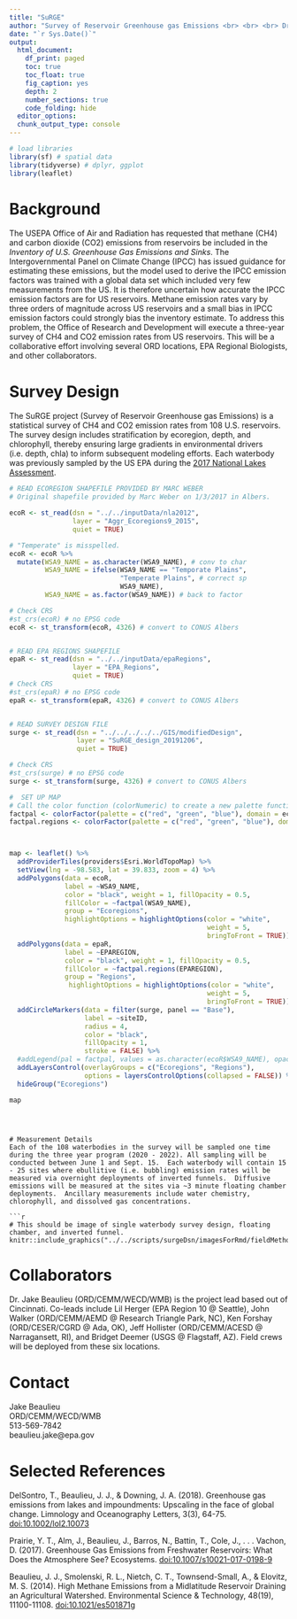 ```yaml
---
title: "SuRGE"
author: "Survey of Reservoir Greenhouse gas Emissions <br> <br> <br> Dr. Jake Beaulieu"
date: "`r Sys.Date()`"
output:
  html_document:
    df_print: paged
    toc: true
    toc_float: true
    fig_caption: yes
    depth: 2
    number_sections: true
    code_folding: hide
  editor_options: 
  chunk_output_type: console
---
```


```r
# load libraries
library(sf) # spatial data
library(tidyverse) # dplyr, ggplot
library(leaflet)

```



# Background
The USEPA Office of Air and Radiation has requested that methane (CH4) and carbon dioxide (CO2) emissions from reservoirs be included in the *Inventory of U.S. Greenhouse Gas Emissions and Sinks*.  The Intergovernmental Panel on Climate Change (IPCC) has issued guidance for estimating these emissions, but the model used to derive the IPCC emission factors was trained with a global data set which included very few measurements from the US.  It is therefore uncertain how accurate the IPCC emission factors are for US reservoirs.  Methane emission rates vary by three orders of magnitude across US reservoirs and a small bias in IPCC emission factors could strongly bias the inventory estimate.
To address this problem, the Office of Research and Development will execute a three-year survey of CH4 and CO2 emission rates from US reservoirs.  This will be a collaborative effort involving several ORD locations, EPA Regional Biologists, and other collaborators.


# Survey Design

The SuRGE project (Survey of Reservoir Greenhouse gas Emissions) is a statistical survey of CH4 and CO2 emission rates from 108 U.S. reservoirs.  The survey design includes stratification by ecoregion, depth, and chlorophyll, thereby ensuring large gradients in environmental drivers (i.e. depth, chla) to inform subsequent modeling efforts.  Each waterbody was previously sampled by the US EPA during the [2017 National Lakes Assessment](https://www.epa.gov/national-aquatic-resource-surveys).

```r
# READ ECOREGION SHAPEFILE PROVIDED BY MARC WEBER
# Original shapefile provided by Marc Weber on 1/3/2017 in Albers.

ecoR <- st_read(dsn = "../../inputData/nla2012",
                layer = "Aggr_Ecoregions9_2015",
                quiet = TRUE)

# "Temperate" is misspelled.
ecoR <- ecoR %>% 
  mutate(WSA9_NAME = as.character(WSA9_NAME), # conv to char
         WSA9_NAME = ifelse(WSA9_NAME == "Temporate Plains",
                            "Temperate Plains", # correct sp
                            WSA9_NAME),
         WSA9_NAME = as.factor(WSA9_NAME)) # back to factor

# Check CRS
#st_crs(ecoR) # no EPSG code
ecoR <- st_transform(ecoR, 4326) # convert to CONUS Albers


# READ EPA REGIONS SHAPEFILE
epaR <- st_read(dsn = "../../inputData/epaRegions",
                layer = "EPA_Regions",
                quiet = TRUE)
# Check CRS
#st_crs(epaR) # no EPSG code
epaR <- st_transform(epaR, 4326) # convert to CONUS Albers


# READ SURVEY DESIGN FILE
surge <- st_read(dsn = "../../../../../GIS/modifiedDesign",
                 layer = "SuRGE_design_20191206",
                 quiet = TRUE)

# Check CRS
#st_crs(surge) # no EPSG code
surge <- st_transform(surge, 4326) # convert to CONUS Albers

#  SET UP MAP
# Call the color function (colorNumeric) to create a new palette function 
factpal <- colorFactor(palette = c("red", "green", "blue"), domain = ecoR$WSA9_NAME) # ecoregions
factpal.regions <- colorFactor(palette = c("red", "green", "blue"), domain = epaR$EPAREGION) # ecoregions



map <- leaflet() %>%
  addProviderTiles(providers$Esri.WorldTopoMap) %>%
  setView(lng = -98.583, lat = 39.833, zoom = 4) %>%
  addPolygons(data = ecoR, 
              label = ~WSA9_NAME,
              color = "black", weight = 1, fillOpacity = 0.5,
              fillColor = ~factpal(WSA9_NAME),
              group = "Ecoregions",
              highlightOptions = highlightOptions(color = "white",
                                                  weight = 5,
                                                  bringToFront = TRUE)) %>%
  addPolygons(data = epaR,
              label = ~EPAREGION,
              color = "black", weight = 1, fillOpacity = 0.5,
              fillColor = ~factpal.regions(EPAREGION),
              group = "Regions",
               highlightOptions = highlightOptions(color = "white",
                                                  weight = 5,
                                                  bringToFront = TRUE)) %>%
  addCircleMarkers(data = filter(surge, panel == "Base"),
                   label = ~siteID,
                   radius = 4, 
                   color = "black", 
                   fillOpacity = 1, 
                   stroke = FALSE) %>%
  #addLegend(pal = factpal, values = as.character(ecoR$WSA9_NAME), opacity = 0.5, title = "Ecoregion") %>%
  addLayersControl(overlayGroups = c("Ecoregions", "Regions"),
                   options = layersControlOptions(collapsed = FALSE)) %>%
  hideGroup("Ecoregions")

map

```



```
  


# Measurement Details
Each of the 108 waterbodies in the survey will be sampled one time during the three year program (2020 - 2022). All sampling will be conducted between June 1 and Sept. 15.  Each waterbody will contain 15 - 25 sites where ebullitive (i.e. bubbling) emission rates will be measured via overnight deployments of inverted funnels.  Diffusive emissions will be measured at the sites via ~3 minute floating chamber deployments.  Ancillary measurements include water chemistry, chlorophyll, and dissolved gas concentrations.  

```r
# This should be image of single waterbody survey design, floating chamber, and inverted funnel.
knitr::include_graphics("../../scripts/surgeDsn/imagesForRmd/fieldMethods.PNG")
```


# Collaborators
Dr. Jake Beaulieu (ORD/CEMM/WECD/WMB) is the project lead based out of Cincinnati.  Co-leads include Lil Herger (EPA Region 10 @ Seattle), John Walker (ORD/CEMM/AEMD @ Research Triangle Park, NC), Ken Forshay (ORD/CESER/CGRD @ Ada, OK), Jeff Hollister (ORD/CEMM/ACESD @ Narragansett, RI), and Bridget Deemer (USGS @ Flagstaff, AZ).  Field crews will be deployed from these six locations.  

# Contact
Jake Beaulieu  
ORD/CEMM/WECD/WMB  
513-569-7842  
beaulieu.jake@epa.gov

# Selected References

DelSontro, T., Beaulieu, J. J., & Downing, J. A. (2018). Greenhouse gas emissions from lakes and impoundments: Upscaling in the face of global change. Limnology and Oceanography Letters, 3(3), 64-75. [doi:10.1002/lol2.10073](https://aslopubs.onlinelibrary.wiley.com/doi/pdf/10.1002/lol2.10073)  

Prairie, Y. T., Alm, J., Beaulieu, J., Barros, N., Battin, T., Cole, J., . . . Vachon, D. (2017). Greenhouse Gas Emissions from Freshwater Reservoirs: What Does the Atmosphere See? Ecosystems. [doi:10.1007/s10021-017-0198-9](https://link.springer.com/content/pdf/10.1007%2Fs10021-017-0198-9.pdf)  

Beaulieu, J. J., Smolenski, R. L., Nietch, C. T., Townsend-Small, A., & Elovitz, M. S. (2014). High Methane Emissions from a Midlatitude Reservoir Draining an Agricultural Watershed. Environmental Science & Technology, 48(19), 11100-11108. [doi:10.1021/es501871g](http://pubs.acs.org/doi/pdfplus/10.1021/es501871g)